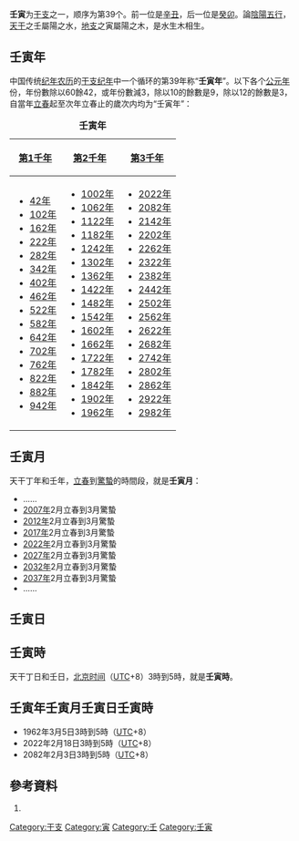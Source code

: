{{Ganzhi-1}}

'''壬寅'''为[[干支|干支]]之一，顺序为第39个。前一位是[[辛丑|辛丑]]，后一位是[[癸卯|癸卯]]。論[[陰陽|陰陽]][[五行|五行]]，[[天干|天干]]之壬屬陽之水，[[地支|地支]]之寅屬陽之木，是水生木相生。

==壬寅年==
中国传统[[纪年|纪年]][[农历|农历]]的[[干支纪年|干支纪年]]中一个循环的第39年称“'''壬寅年'''”。以下各个[[公元|公元]][[年|年]]份，年份數除以60餘42，或年份數減3，除以10的餘數是9，除以12的餘數是3，自當年[[立春|立春]]起至次年立春止的歲次内均为“壬寅年”：

{| class="wikitable"
|+'''壬寅年'''
|-
![[第1千年|第1千年]]!![[第2千年|第2千年]]!![[第3千年|第3千年]]
|-
|
*[[42年|42年]]
*[[102年|102年]]
*[[162年|162年]]
*[[222年|222年]]
*[[282年|282年]]
*[[342年|342年]]
*[[402年|402年]]
*[[462年|462年]]
*[[522年|522年]]
*[[582年|582年]]
*[[642年|642年]]
*[[702年|702年]]
*[[762年|762年]]
*[[822年|822年]]
*[[882年|882年]]
*[[942年|942年]]
|
*[[1002年|1002年]]
*[[1062年|1062年]]
*[[1122年|1122年]]
*[[1182年|1182年]]
*[[1242年|1242年]]
*[[1302年|1302年]]
*[[1362年|1362年]]
*[[1422年|1422年]]
*[[1482年|1482年]]
*[[1542年|1542年]]
*[[1602年|1602年]]
*[[1662年|1662年]]
*[[1722年|1722年]]
*[[1782年|1782年]]
*[[1842年|1842年]]
*[[1902年|1902年]]
*[[1962年|1962年]]
|
*[[2022年|2022年]]
*[[2082年|2082年]]
*[[2142年|2142年]]
*[[2202年|2202年]]
*[[2262年|2262年]]
*[[2322年|2322年]]
*[[2382年|2382年]]
*[[2442年|2442年]]
*[[2502年|2502年]]
*[[2562年|2562年]]
*[[2622年|2622年]]
*[[2682年|2682年]]
*[[2742年|2742年]]
*[[2802年|2802年]]
*[[2862年|2862年]]
*[[2922年|2922年]]
*[[2982年|2982年]]
|}

==壬寅月==
天干丁年和壬年，[[立春|立春]]到[[驚蟄|驚蟄]]的時間段，就是'''壬寅月'''：

*……
*[[2007年|2007年]]2月立春到3月驚蟄
*[[2012年|2012年]]2月立春到3月驚蟄
*[[2017年|2017年]]2月立春到3月驚蟄
*[[2022年|2022年]]2月立春到3月驚蟄
*[[2027年|2027年]]2月立春到3月驚蟄
*[[2032年|2032年]]2月立春到3月驚蟄
*[[2037年|2037年]]2月立春到3月驚蟄
*……

==壬寅日==
{{平年干支紀日	
|J101=	63年、143年、223年、303年、383年、463年、543年、623年、703年、783年、863年、943年、1023年、1103年、1183年、1263年、1343年、1423年、1503年、1583年、……
|J102=	17年、97年、177年、257年、337年、417年、497年、577年、657年、737年、817年、897年、977年、1057年、1137年、1217年、1297年、1377年、1457年、1537年、1617年、……
|J103=	74年、154年、234年、314年、394年、474年、554年、634年、714年、794年、874年、954年、1034年、1114年、1194年、1274年、1354年、1434年、1514年、1594年、……
|J104=	51年、131年、211年、291年、371年、451年、531年、611年、691年、771年、851年、931年、1011年、1091年、1171年、1251年、1331年、1411年、1491年、1571年、……
|J105=	5年、85年、165年、245年、325年、405年、485年、565年、645年、725年、805年、885年、965年、1045年、1125年、1205年、1285年、1365年、1445年、1525年、1605年、……
|J106=	62年、142年、222年、302年、382年、462年、542年、622年、702年、782年、862年、942年、1022年、1102年、1182年、1262年、1342年、1422年、1502年、1582年、……
|J107=	39年、119年、199年、279年、359年、439年、519年、599年、679年、759年、839年、919年、999年、1079年、1159年、1239年、1319年、1399年、1479年、1559年、……
|J108=	73年、153年、233年、313年、393年、473年、553年、633年、713年、793年、873年、953年、1033年、1113年、1193年、1273年、1353年、1433年、1513年、1593年、……
|J109=	50年、130年、210年、290年、370年、450年、530年、610年、690年、770年、850年、930年、1010年、1090年、1170年、1250年、1330年、1410年、1490年、1570年、……
|J110=	27年、107年、187年、267年、347年、427年、507年、587年、667年、747年、827年、907年、987年、1067年、1147年、1227年、1307年、1387年、1467年、1547年、……
|J111=	61年、141年、221年、301年、381年、461年、541年、621年、701年、781年、861年、941年、1021年、1101年、1181年、1261年、1341年、1421年、1501年、1581年、……
|J112=	38年、118年、198年、278年、358年、438年、518年、598年、678年、758年、838年、918年、998年、1078年、1158年、1238年、1318年、1398年、1478年、1558年、……
|J113=	15年、95年、175年、255年、335年、415年、495年、575年、655年、735年、815年、895年、975年、1055年、1135年、1215年、1295年、1375年、1455年、1535年、1615年、……
|J114=	49年、129年、209年、289年、369年、449年、529年、609年、689年、769年、849年、929年、1009年、1089年、1169年、1249年、1329年、1409年、1489年、1569年、……
|J115=	26年、106年、186年、266年、346年、426年、506年、586年、666年、746年、826年、906年、986年、1066年、1146年、1226年、1306年、1386年、1466年、1546年、……
|J116=	83年、163年、243年、323年、403年、483年、563年、643年、723年、803年、883年、963年、1043年、1123年、1203年、1283年、1363年、1443年、1523年、1603年、……
|J117=	37年、117年、197年、277年、357年、437年、517年、597年、677年、757年、837年、917年、997年、1077年、1157年、1237年、1317年、1397年、1477年、1557年、……
|J118=	14年、94年、174年、254年、334年、414年、494年、574年、654年、734年、814年、894年、974年、1054年、1134年、1214年、1294年、1374年、1454年、1534年、1614年、……
|J119=	71年、151年、231年、311年、391年、471年、551年、631年、711年、791年、871年、951年、1031年、1111年、1191年、1271年、1351年、1431年、1511年、1591年、……
|J120=	25年、105年、185年、265年、345年、425年、505年、585年、665年、745年、825年、905年、985年、1065年、1145年、1225年、1305年、1385年、1465年、1545年、……
|J121=	82年、162年、242年、322年、402年、482年、562年、642年、722年、802年、882年、962年、1042年、1122年、1202年、1282年、1362年、1442年、1522年、1602年、……
|J122=	59年、139年、219年、299年、379年、459年、539年、619年、699年、779年、859年、939年、1019年、1099年、1179年、1259年、1339年、1419年、1499年、1579年、……
|J123=	13年、93年、173年、253年、333年、413年、493年、573年、653年、733年、813年、893年、973年、1053年、1133年、1213年、1293年、1373年、1453年、1533年、1613年、……
|J124=	70年、150年、230年、310年、390年、470年、550年、630年、710年、790年、870年、950年、1030年、1110年、1190年、1270年、1350年、1430年、1510年、1590年、……
|J125=	47年、127年、207年、287年、367年、447年、527年、607年、687年、767年、847年、927年、1007年、1087年、1167年、1247年、1327年、1407年、1487年、1567年、……
|J126=	81年、161年、241年、321年、401年、481年、561年、641年、721年、801年、881年、961年、1041年、1121年、1201年、1281年、1361年、1441年、1521年、1601年、……
|J127=	58年、138年、218年、298年、378年、458年、538年、618年、698年、778年、858年、938年、1018年、1098年、1178年、1258年、1338年、1418年、1498年、1578年、……
|J128=	35年、115年、195年、275年、355年、435年、515年、595年、675年、755年、835年、915年、995年、1075年、1155年、1235年、1315年、1395年、1475年、1555年、……
|J129=	69年、149年、229年、309年、389年、469年、549年、629年、709年、789年、869年、949年、1029年、1109年、1189年、1269年、1349年、1429年、1509年、1589年、……
|J130=	46年、126年、206年、286年、366年、446年、526年、606年、686年、766年、846年、926年、1006年、1086年、1166年、1246年、1326年、1406年、1486年、1566年、……
|J131=	23年、103年、183年、263年、343年、423年、503年、583年、663年、743年、823年、903年、983年、1063年、1143年、1223年、1303年、1383年、1463年、1543年、1623年、……
|J201=	57年、137年、217年、297年、377年、457年、537年、617年、697年、777年、857年、937年、1017年、1097年、1177年、1257年、1337年、1417年、1497年、1577年、……
|J202=	34年、114年、194年、274年、354年、434年、514年、594年、674年、754年、834年、914年、994年、1074年、1154年、1234年、1314年、1394年、1474年、1554年、……
|J203=	11年、91年、171年、251年、331年、411年、491年、571年、651年、731年、811年、891年、971年、1051年、1131年、1211年、1291年、1371年、1451年、1531年、1611年、……
|J204=	45年、125年、205年、285年、365年、445年、525年、605年、685年、765年、845年、925年、1005年、1085年、1165年、1245年、1325年、1405年、1485年、1565年、……
|J205=	22年、102年、182年、262年、342年、422年、502年、582年、662年、742年、822年、902年、982年、1062年、1142年、1222年、1302年、1382年、1462年、1542年、1622年、……
|J206=	79年、159年、239年、319年、399年、479年、559年、639年、719年、799年、879年、959年、1039年、1119年、1199年、1279年、1359年、1439年、1519年、1599年、……
|J207=	33年、113年、193年、273年、353年、433年、513年、593年、673年、753年、833年、913年、993年、1073年、1153年、1233年、1313年、1393年、1473年、1553年、……
|J208=	10年、90年、170年、250年、330年、410年、490年、570年、650年、730年、810年、890年、970年、1050年、1130年、1210年、1290年、1370年、1450年、1530年、1610年、……
|J209=	67年、147年、227年、307年、387年、467年、547年、627年、707年、787年、867年、947年、1027年、1107年、1187年、1267年、1347年、1427年、1507年、1587年、……
|J210=	21年、101年、181年、261年、341年、421年、501年、581年、661年、741年、821年、901年、981年、1061年、1141年、1221年、1301年、1381年、1461年、1541年、1621年、……
|J211=	78年、158年、238年、318年、398年、478年、558年、638年、718年、798年、878年、958年、1038年、1118年、1198年、1278年、1358年、1438年、1518年、1598年、……
|J212=	55年、135年、215年、295年、375年、455年、535年、615年、695年、775年、855年、935年、1015年、1095年、1175年、1255年、1335年、1415年、1495年、1575年、……
|J213=	9年、89年、169年、249年、329年、409年、489年、569年、649年、729年、809年、889年、969年、1049年、1129年、1209年、1289年、1369年、1449年、1529年、1609年、……
|J214=	66年、146年、226年、306年、386年、466年、546年、626年、706年、786年、866年、946年、1026年、1106年、1186年、1266年、1346年、1426年、1506年、1586年、……
|J215=	43年、123年、203年、283年、363年、443年、523年、603年、683年、763年、843年、923年、1003年、1083年、1163年、1243年、1323年、1403年、1483年、1563年、……
|J216=	77年、157年、237年、317年、397年、477年、557年、637年、717年、797年、877年、957年、1037年、1117年、1197年、1277年、1357年、1437年、1517年、1597年、……
|J217=	54年、134年、214年、294年、374年、454年、534年、614年、694年、774年、854年、934年、1014年、1094年、1174年、1254年、1334年、1414年、1494年、1574年、……
|J218=	31年、111年、191年、271年、351年、431年、511年、591年、671年、751年、831年、911年、991年、1071年、1151年、1231年、1311年、1391年、1471年、1551年、……
|J219=	65年、145年、225年、305年、385年、465年、545年、625年、705年、785年、865年、945年、1025年、1105年、1185年、1265年、1345年、1425年、1505年、1585年、……
|J220=	42年、122年、202年、282年、362年、442年、522年、602年、682年、762年、842年、922年、1002年、1082年、1162年、1242年、1322年、1402年、1482年、1562年、……
|J221=	19年、99年、179年、259年、339年、419年、499年、579年、659年、739年、819年、899年、979年、1059年、1139年、1219年、1299年、1379年、1459年、1539年、1619年、……
|J222=	53年、133年、213年、293年、373年、453年、533年、613年、693年、773年、853年、933年、1013年、1093年、1173年、1253年、1333年、1413年、1493年、1573年、……
|J223=	30年、110年、190年、270年、350年、430年、510年、590年、670年、750年、830年、910年、990年、1070年、1150年、1230年、1310年、1390年、1470年、1550年、……
|J224=	7年、87年、167年、247年、327年、407年、487年、567年、647年、727年、807年、887年、967年、1047年、1127年、1207年、1287年、1367年、1447年、1527年、1607年、……
|J225=	41年、121年、201年、281年、361年、441年、521年、601年、681年、761年、841年、921年、1001年、1081年、1161年、1241年、1321年、1401年、1481年、1561年、……
|J226=	18年、98年、178年、258年、338年、418年、498年、578年、658年、738年、818年、898年、978年、1058年、1138年、1218年、1298年、1378年、1458年、1538年、1618年、……
|J227=	75年、155年、235年、315年、395年、475年、555年、635年、715年、795年、875年、955年、1035年、1115年、1195年、1275年、1355年、1435年、1515年、1595年、……
|J228=	29年、109年、189年、269年、349年、429年、509年、589年、669年、749年、829年、909年、989年、1069年、1149年、1229年、1309年、1389年、1469年、1549年、……
|J301=	6年、86年、166年、246年、326年、406年、486年、566年、646年、726年、806年、886年、966年、1046年、1126年、1206年、1286年、1366年、1446年、1526年、1606年、……
|G101=	1642年、1745年、1871年、1974年、2054年
|G102=	1619年、1699年、1722年、1825年、1951年、2031年
|G103=	1653年、1779年、1802年、1882年、1905年、1985年、2065年
|G104=	1630年、1733年、1859年、1962年、2042年
|G105=	1607年、1687年、1710年、1790年、1813年、1893年、1939年、2019年、2099年
|G106=	1641年、1767年、1870年、1973年、2053年
|G107=	1618年、1698年、1721年、1847年、1950年、2030年
|G108=	1595年、1675年、1778年、1801年、1881年、1927年、2007年、2087年
|G109=	1629年、1755年、1858年、1961年、2041年
|G110=	1606年、1686年、1709年、1789年、1835年、1938年、2018年、2098年
|G111=	1583年、1663年、1766年、1869年、1915年、1995年、2075年
|G112=	1617年、1697年、1743年、1846年、1949年、2029年
|G113=	1594年、1674年、1777年、1800年、1823年、1926年、2006年、2086年
|G114=	1651年、1754年、1857年、1903年、1983年、2063年
|G115=	1605年、1685年、1731年、1834年、1937年、2017年、2097年
|G116=	1582年、1662年、1765年、1811年、1891年、1914年、1994年、2074年
|G117=	1639年、1742年、1845年、1971年、2051年
|G118=	1593年、1673年、1719年、1799年、1822年、1925年、2005年、2085年
|G119=	1650年、1753年、1879年、1902年、1982年、2062年
|G120=	1627年、1730年、1833年、1959年、2039年
|G121=	1661年、1707年、1787年、1810年、1890年、1913年、1993年、2073年
|G122=	1638年、1741年、1867年、1970年、2050年
|G123=	1615年、1695年、1718年、1798年、1821年、1947年、2027年
|G124=	1649年、1775年、1878年、1901年、1981年、2061年
|G125=	1626年、1729年、1855年、1958年、2038年
|G126=	1603年、1683年、1706年、1786年、1809年、1889年、1935年、2015年、2095年
|G127=	1637年、1763年、1866年、1969年、2049年
|G128=	1614年、1694年、1717年、1797年、1843年、1946年、2026年
|G129=	1591年、1671年、1774年、1877年、1900年、1923年、2003年、2083年
|G130=	1625年、1751年、1854年、1957年、2037年
|G131=	1602年、1682年、1705年、1785年、1831年、1934年、2014年、2094年
|G201=	1659年、1762年、1865年、1911年、1991年、2071年
|G202=	1613年、1693年、1739年、1842年、1945年、2025年
|G203=	1590年、1670年、1773年、1819年、1899年、1922年、2002年、2082年
|G204=	1647年、1750年、1853年、1979年、2059年
|G205=	1601年、1681年、1727年、1830年、1933年、2013年、2093年
|G206=	1658年、1761年、1807年、1887年、1910年、1990年、2070年
|G207=	1635年、1738年、1841年、1967年、2047年
|G208=	1589年、1669年、1715年、1795年、1818年、1898年、1921年、2001年、2081年
|G209=	1646年、1749年、1875年、1978年、2058年
|G210=	1623年、1726年、1829年、1955年、2035年
|G211=	1657年、1703年、1783年、1806年、1886年、1909年、1989年、2069年
|G212=	1634年、1737年、1863年、1966年、2046年
|G213=	1611年、1691年、1714年、1794年、1817年、1897年、1943年、2023年
|G214=	1645年、1771年、1874年、1977年、2057年
|G215=	1622年、1725年、1851年、1954年、2034年
|G216=	1599年、1679年、1702年、1782年、1805年、1885年、1931年、2011年、2091年
|G217=	1633年、1759年、1862年、1965年、2045年
|G218=	1610年、1690年、1713年、1793年、1839年、1942年、2022年
|G219=	1587年、1667年、1770年、1873年、1919年、1999年、2079年
|G220=	1621年、1747年、1850年、1953年、2033年
|G221=	1598年、1678年、1701年、1781年、1827年、1930年、2010年、2090年
|G222=	1655年、1758年、1861年、1907年、1987年、2067年
|G223=	1609年、1689年、1735年、1838年、1941年、2021年
|G224=	1586年、1666年、1769年、1815年、1895年、1918年、1998年、2078年
|G225=	1643年、1746年、1849年、1975年、2055年
|G226=	1597年、1677年、1700年、1723年、1826年、1929年、2009年、2089年
|G227=	1654年、1757年、1803年、1883年、1906年、1986年、2066年
|G228=	1631年、1734年、1837年、1963年、2043年
|G301=	1585年、1665年、1711年、1791年、1814年、1894年、1917年、1997年、2077年、2100年
}}	
	
{{閏年干支紀日	
|J101=	無
|J102=	40年、120年、200年、280年、360年、440年、520年、600年、680年、760年、840年、920年、1000年、1080年、1160年、1240年、1320年、1400年、1480年、1560年、……
|J103=	無
|J104=	無
|J105=	28年、108年、188年、268年、348年、428年、508年、588年、668年、748年、828年、908年、988年、1068年、1148年、1228年、1308年、1388年、1468年、1548年、……
|J106=	無
|J107=	無
|J108=	16年、96年、176年、256年、336年、416年、496年、576年、656年、736年、816年、896年、976年、1056年、1136年、1216年、1296年、1376年、1456年、1536年、……
|J109=	無
|J110=	無
|J111=	84年、164年、244年、324年、404年、484年、564年、644年、724年、804年、884年、964年、1044年、1124年、1204年、1284年、1364年、1444年、1524年、1604年、……
|J112=	無
|J113=	無
|J114=	72年、152年、232年、312年、392年、472年、552年、632年、712年、792年、872年、952年、1032年、1112年、1192年、1272年、1352年、1432年、1512年、1592年、……
|J115=	無
|J116=	無
|J117=	60年、140年、220年、300年、380年、460年、540年、620年、700年、780年、860年、940年、1020年、1100年、1180年、1260年、1340年、1420年、1500年、1580年、……
|J118=	無
|J119=	無
|J120=	48年、128年、208年、288年、368年、448年、528年、608年、688年、768年、848年、928年、1008年、1088年、1168年、1248年、1328年、1408年、1488年、1568年、……
|J121=	無
|J122=	無
|J123=	36年、116年、196年、276年、356年、436年、516年、596年、676年、756年、836年、916年、996年、1076年、1156年、1236年、1316年、1396年、1476年、1556年、……
|J124=	無
|J125=	無
|J126=	24年、104年、184年、264年、344年、424年、504年、584年、664年、744年、824年、904年、984年、1064年、1144年、1224年、1304年、1384年、1464年、1544年、……
|J127=	無
|J128=	無
|J129=	12年、92年、172年、252年、332年、412年、492年、572年、652年、732年、812年、892年、972年、1052年、1132年、1212年、1292年、1372年、1452年、1532年、……
|J130=	無
|J131=	無
|J201=	80年、160年、240年、320年、400年、480年、560年、640年、720年、800年、880年、960年、1040年、1120年、1200年、1280年、1360年、1440年、1520年、1600年、……
|J202=	無
|J203=	無
|J204=	68年、148年、228年、308年、388年、468年、548年、628年、708年、788年、868年、948年、1028年、1108年、1188年、1268年、1348年、1428年、1508年、1588年、……
|J205=	無
|J206=	無
|J207=	56年、136年、216年、296年、376年、456年、536年、616年、696年、776年、856年、936年、1016年、1096年、1176年、1256年、1336年、1416年、1496年、1576年、……
|J208=	無
|J209=	無
|J210=	44年、124年、204年、284年、364年、444年、524年、604年、684年、764年、844年、924年、1004年、1084年、1164年、1244年、1324年、1404年、1484年、1564年、……
|J211=	無
|J212=	無
|J213=	32年、112年、192年、272年、352年、432年、512年、592年、672年、752年、832年、912年、992年、1072年、1152年、1232年、1312年、1392年、1472年、1552年、……
|J214=	無
|J215=	無
|J216=	20年、100年、180年、260年、340年、420年、500年、580年、660年、740年、820年、900年、980年、1060年、1140年、1220年、1300年、1380年、1460年、1540年、……
|J217=	無
|J218=	無
|J219=	8年、88年、168年、248年、328年、408年、488年、568年、648年、728年、808年、888年、968年、1048年、1128年、1208年、1288年、1368年、1448年、1528年、……
|J220=	無
|J221=	無
|J222=	76年、156年、236年、316年、396年、476年、556年、636年、716年、796年、876年、956年、1036年、1116年、1196年、1276年、1356年、1436年、1516年、1596年、……
|J223=	無
|J224=	無
|J225=	64年、144年、224年、304年、384年、464年、544年、624年、704年、784年、864年、944年、1024年、1104年、1184年、1264年、1344年、1424年、1504年、1584年、……
|J226=	無
|J227=	無
|J228=	52年、132年、212年、292年、372年、452年、532年、612年、692年、772年、852年、932年、1012年、1092年、1172年、1252年、1332年、1412年、1492年、1572年、……
|J229=	無
|G101=	1768年
|G102=	1848年
|G103=	1596年、1676年、1928年、2008年、2088年
|G104=	1756年
|G105=	1836年
|G106=	1584年、1664年、1916年、1996年、2076年
|G107=	1744年
|G108=	1824年
|G109=	1652年、1904年、1984年、2064年
|G110=	1732年
|G111=	1812年、1892年、2072年
|G112=	1640年、1972年、2052年
|G113=	1720年
|G114=	1880年
|G115=	1628年、1960年、2040年
|G116=	1708年、1788年
|G117=	1868年
|G118=	1616年、1696年、1948年、2028年
|G119=	1776年
|G120=	1856年
|G121=	1604年、1684年、1936年、2016年、2096年
|G122=	1764年
|G123=	1844年
|G124=	1592年、1672年、1924年、2004年、2084年
|G125=	1752年
|G126=	1832年
|G127=	1660年、1912年、1992年、2072年
|G128=	1740年
|G129=	1820年
|G130=	1648年、1980年、2060年
|G131=	1728年
|G201=	1808年、1888年、2068年
|G202=	1636年、1968年、2048年
|G203=	1716年、1796年
|G204=	1876年
|G205=	1624年、1956年、2036年
|G206=	1704年、1784年
|G207=	1864年
|G208=	1612年、1692年、1944年、2024年
|G209=	1772年
|G210=	1852年
|G211=	1600年、1680年、1932年、2012年、2092年
|G212=	1760年
|G213=	1840年
|G214=	1588年、1668年、1920年、2000年、2080年
|G215=	1748年
|G216=	1828年
|G217=	1656年、1908年、1988年、2068年
|G218=	1736年
|G219=	1816年、1896年
|G220=	1644年、1976年、2056年
|G221=	1724年
|G222=	1804年、1884年、2064年
|G223=	1632年、1964年、2044年
|G224=	1712年、1792年
|G225=	1872年
|G226=	1620年、1952年、2032年
|G227=	1780年
|G228=	1860年
|G229=	1608年、1688年、1940年、2020年
}}	

==壬寅時==
天干丁日和壬日，[[北京时间|北京时间]]（[[协调世界时|UTC]]+8）3時到5時，就是'''壬寅時'''。

==壬寅年壬寅月壬寅日壬寅時==
*1962年3月5日3時到5時（[[协调世界时|UTC]]+8）
*2022年2月18日3時到5時（[[协调世界时|UTC]]+8）
*2082年2月3日3時到5時（[[协調世界时|UTC]]+8）

==參考資料==
#{{中西曆轉換}}

[[Category:干支|Category:干支]]
[[Category:寅|Category:寅]]
[[Category:壬|Category:壬]]
[[Category:壬寅|Category:壬寅]]
